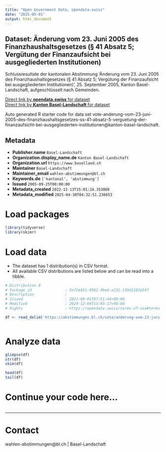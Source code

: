 ```yaml
---
title: "Open Government Data, opendata.swiss"
date: "2025-05-01"
output: html_document
---
```


## Dataset: Änderung vom 23. Juni 2005 des Finanzhaushaltsgesetzes (§ 41 Absatz 5; Vergütung der Finanzaufsicht bei ausgegliederten Institutionen)

Schlussresultate der kantonalen Abstimmung 'Änderung vom 23. Juni 2005 des Finanzhaushaltsgesetzes (§ 41 Absatz 5; Vergütung der Finanzaufsicht bei ausgegliederten Institutionen)', 25. September 2005, Kanton Basel-Landschaft, aufgeschlüsselt nach Gemeinden.

[Direct link by **opendata.swiss** for dataset](https://opendata.swiss/de/dataset/anderung-vom-23-juni-2005-des-finanzhaushaltsgesetzes-41-absatz-5-vergutung-der-finanzaufsicht-)<br>
[Direct link by **Kanton Basel-Landschaft** for dataset](https://abstimmungen.bl.ch/vote/anderung-vom-23-juni-2005-des-finanzhaushaltsgesetzes-ss-41-absatz-5-verguetung-der-finanzaufsicht-bei-ausgegliederten-institutionen/data)

Auto generated R starter code for data set vote-anderung-vom-23-juni-2005-des-finanzhaushaltsgesetzes-ss-41-absatz-5-verguetung-der-finanzaufsicht-bei-ausgegliederten-institutionen@kanton-basel-landschaft.

## Metadata

- **Publisher.name** `Basel-Landschaft`
- **Organization.display_name.de** `Kanton Basel-Landschaft`
- **Organization.url** `https://www.baselland.ch`
- **Maintainer** `Basel-Landschaft`
- **Maintainer_email** `wahlen-abstimmungen@bl.ch`
- **Keywords.de** `['kantonal', 'abstimmung']`
- **Issued** `2005-09-25T00:00:00`
- **Metadata_created** `2022-12-13T15:01:24.353808`
- **Metadata_modified** `2025-04-30T04:32:51.236653`


# Load packages

```r

library(tidyverse)
library(skimr)

```

# Load data

-   The dataset has 1 distribution(s) in CSV format.
-   All available CSV distributions are listed below and can be read into a tibble.

```r

# Distribution 0
# Package_id               : 3ef2e451-0502-4be4-a231-139d1102b54f
# Description              : 
# Issued                   : 2021-09-01T07:51:44+00:00
# Modified                 : 2024-12-04T13:03:17+00:00
# Rights                   : https://opendata.swiss/terms-of-use#terms_by

df <- read_delim('https://abstimmungen.bl.ch/vote/anderung-vom-23-juni-2005-des-finanzhaushaltsgesetzes-ss-41-absatz-5-verguetung-der-finanzaufsicht-bei-ausgegliederten-institutionen/data-csv')



```

# Analyze data

```r

glimpse(df)
str(df)
skim(df)

head(df)
tail(df)

```

# Continue your code here...

```r

```

------------------------------------------------------------------------

# Contact

wahlen-abstimmungen@bl.ch | Basel-Landschaft
